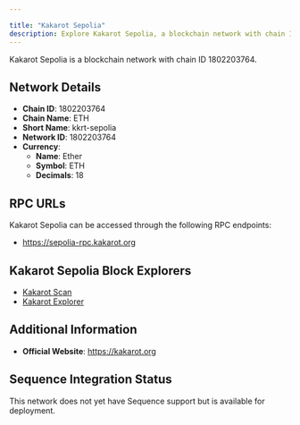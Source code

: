 ```yaml
---

title: "Kakarot Sepolia"
description: Explore Kakarot Sepolia, a blockchain network with chain ID 1802203764. Learn about its native currency, Ether, and how to interact with the network.
---
```




Kakarot Sepolia is a blockchain network with chain ID 1802203764.

## Network Details

- **Chain ID**: 1802203764
- **Chain Name**: ETH
- **Short Name**: kkrt-sepolia
- **Network ID**: 1802203764
- **Currency**: 
  - **Name**: Ether
  - **Symbol**: ETH
  - **Decimals**: 18

## RPC URLs

Kakarot Sepolia can be accessed through the following RPC endpoints:

- https://sepolia-rpc.kakarot.org

## Kakarot Sepolia Block Explorers

- [Kakarot Scan](https://sepolia.kakarotscan.org)
- [Kakarot Explorer](https://sepolia-explorer.kakarot.org)

## Additional Information

- **Official Website**: https://kakarot.org

## Sequence Integration Status

This network does not yet have Sequence support but is available for deployment.
